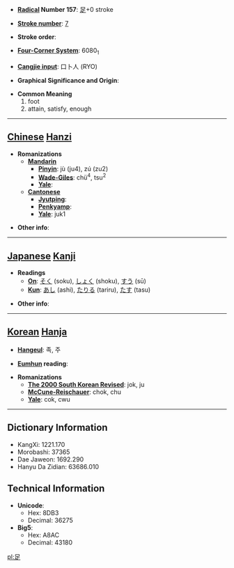 * '''[[Wiktionary:Chinese radical index| Radical]] Number 157''': [[Wiktionary:Chinese radical index 足|足]]+0 stroke

* '''[[Wiktionary:Chinese total strokes index|Stroke number]]''': [[Wiktionary:Chinese total strokes index 7|7]]

* '''Stroke order''': 

* '''[[Wiktionary:Chinese four corner index|Four-Corner System]]''': 6080<sub>1</sub>

* '''[[Wiktionary:Chinese Cangjie index|Cangjie input]]''': 口卜人 (RYO)

* '''Graphical Significance and Origin''': 

* '''Common Meaning'''
*#foot
*# attain, satisfy, enough


----

== [[Chinese]] [[Hanzi]] ==

* '''Romanizations'''
** '''[[Mandarin]]'''
*** '''[[Pinyin]]''': jù (ju4), zú (zu2)
*** '''[[Wade-Giles]]''': chü<sup>4</sup>, tsu<sup>2</sup>
*** '''[[Yale]]''': 
** '''[[Cantonese]]'''
*** '''[[Jyutping]]''':
*** '''[[Penkyamp]]''': 
*** '''[[Yale]]''': juk1

* '''Other info''': 

----

== [[Japanese]] [[Kanji]] ==

* '''Readings'''
** '''[[On]]''': [[そく]] (soku), [[しょく]] (shoku), [[すう]] (sū)
** '''[[Kun]]''': [[あし]] (ashi), [[たりる]] (tariru), [[たす]] (tasu)

* '''Other info''':  

----

== [[Korean]] [[Hanja]] ==

* '''[[Hangeul]]''': 족, 주

* '''[[Eumhun]] reading''': 

* '''Romanizations'''
** '''[[The 2000 South Korean Revised Romanization|The 2000 South Korean Revised]]''': jok, ju
** '''[[McCune-Reischauer]]''': chok, chu
** '''[[Yale]]''': cok, cwu

----

== Dictionary Information ==

* KangXi: 1221.170
* Morobashi: 37365
* Dae Jaweon: 1692.290
* Hanyu Da Zidian: 63686.010

== Technical Information ==

* '''Unicode''':
** Hex: 8DB3
** Decimal: 36275
* '''Big5''':
** Hex: A8AC
** Decimal: 43180

[[pl:足]]